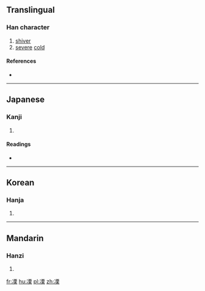 ==Translingual==

===Han character===
{{Han char|rn=15|rad=冫|as=10|sn=12|four=|canj=戈一一田木 (IMMWD)|ids=⿰[[冫]][[栗]]}}

# [[shiver]]
# [[severe]] [[cold]]

====References====
* {{Han ref|kx=0133.130|dkj=01687|dj=0297.210|hdz=10300.010|uh=51D3|ud=20947}}

----

==Japanese==

===Kanji===
{{ja-kanji|grade=|rs=冫10}}

# {{defn|lang=ja|sort=冫10}}

====Readings====
* {{ja-readings|on=[[りつ]] (ritsu), [[りち]] (richi)|kun=[[さむいさま]] (samuisama)}}

----

==Korean==

===Hanja===
{{ko-hanja|hangeul=율|rv=yul|mr=yul}}

# {{defn|lang=ko|sort=冫10}}

----

==Mandarin==

===Hanzi===
{{cmn-hanzi|pin=[[lì]] ([[li4]])|wg=li<sup>4</sup>}}

# {{defn|lang=cmn|sort=冫10}}

[[fr:凓]]
[[hu:凓]]
[[pl:凓]]
[[zh:凓]]